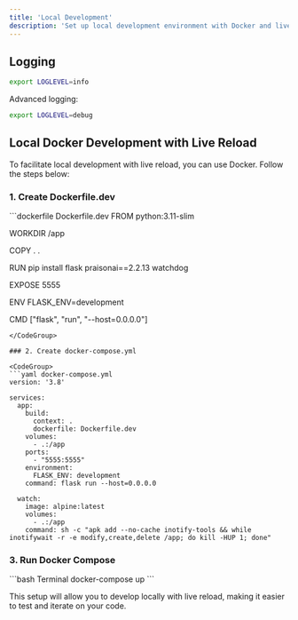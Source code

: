 ```yaml
---
title: 'Local Development'
description: 'Set up local development environment with Docker and live reload'
---
```


## Logging
```bash
export LOGLEVEL=info
```

Advanced logging:
```bash
export LOGLEVEL=debug
```

## Local Docker Development with Live Reload

To facilitate local development with live reload, you can use Docker. Follow the steps below:

### 1. Create Dockerfile.dev

<CodeGroup>
```dockerfile Dockerfile.dev
FROM python:3.11-slim

WORKDIR /app

COPY . .

RUN pip install flask praisonai==2.2.13 watchdog

EXPOSE 5555

ENV FLASK_ENV=development

CMD ["flask", "run", "--host=0.0.0.0"]
```
</CodeGroup>

### 2. Create docker-compose.yml

<CodeGroup>
```yaml docker-compose.yml
version: '3.8'

services:
  app:
    build:
      context: .
      dockerfile: Dockerfile.dev
    volumes:
      - .:/app
    ports:
      - "5555:5555"
    environment:
      FLASK_ENV: development
    command: flask run --host=0.0.0.0

  watch:
    image: alpine:latest
    volumes:
      - .:/app
    command: sh -c "apk add --no-cache inotify-tools && while inotifywait -r -e modify,create,delete /app; do kill -HUP 1; done"
```
</CodeGroup>

### 3. Run Docker Compose

<CodeGroup>
```bash Terminal
docker-compose up
```
</CodeGroup>

This setup will allow you to develop locally with live reload, making it easier to test and iterate on your code.
